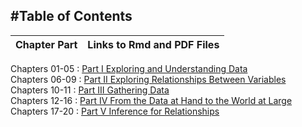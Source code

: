 <h2>
#Table of Contents
</h2>

Chapter Part  | Links to Rmd and PDF Files
------------- | -------------
Chapters 01-05 : [Part I Exploring and Understanding Data](https://rstudio.amherst.edu/s/c619dc74daa05ac1ccd02/files/git/SDM4inR/SDM4_Site/_site/partI.html) </br>
Chapters 06-09 : [Part II Exploring Relationships Between Variables](https://rstudio.amherst.edu/s/c619dc74daa05ac1ccd02/files/git/SDM4inR/SDM4_Site/_site/partII.html)
</br>
Chapters 10-11 : [Part III Gathering Data](https://rstudio.amherst.edu/s/c619dc74daa05ac1ccd02/files/git/SDM4inR/SDM4_Site/_site/partIII.html)
</br>
Chapters 12-16 : [Part IV From the Data at Hand to the World at Large](https://rstudio.amherst.edu/s/c619dc74daa05ac1ccd02/files/git/SDM4inR/SDM4_Site/_site/partIV.html)
</br>
Chapters 17-20 : [Part V Inference for Relationships](https://rstudio.amherst.edu/s/c619dc74daa05ac1ccd02/files/git/SDM4inR/SDM4_Site/_site/partV.html)
</br>
